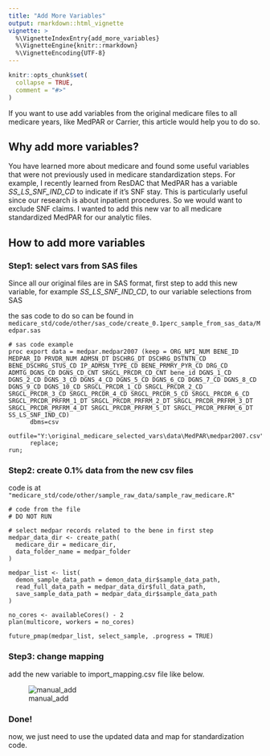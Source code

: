 ```yaml
---
title: "Add More Variables"
output: rmarkdown::html_vignette
vignette: >
  %\VignetteIndexEntry{add_more_variables}
  %\VignetteEngine{knitr::rmarkdown}
  %\VignetteEncoding{UTF-8}
---
```


```r
knitr::opts_chunk$set(
  collapse = TRUE,
  comment = "#>"
)
```

If you want to use add variables from the original medicare files to all medicare years, like MedPAR or Carrier, this article would help you to do so.

## Why add more variables? 

You have learned more about medicare and found some useful variables that were not previously used in medicare standardization steps. For example, I recently learned from ResDAC that MedPAR has a variable *SS_LS_SNF_IND_CD* to indicate if it's SNF stay. This is particularly useful since our research is about inpatient procedures. So we would want to exclude SNF claims. I wanted to add this new var to all medicare standardized MedPAR for our analytic files.

## How to add more variables

### Step1: select vars from SAS files

Since all our original files are in SAS format, first step to add this new variable, for example *SS_LS_SNF_IND_CD*,  to our variable selections from SAS

the sas code to do so can be found in
`medicare_std/code/other/sas_code/create_0.1perc_sample_from_sas_data/Medpar.sas`

```
# sas code example
proc export data = medpar.medpar2007 (keep = ORG_NPI_NUM BENE_ID MEDPAR_ID PRVDR_NUM ADMSN_DT DSCHRG_DT DSCHRG_DSTNTN_CD BENE_DSCHRG_STUS_CD IP_ADMSN_TYPE_CD BENE_PRMRY_PYR_CD DRG_CD ADMTG_DGNS_CD DGNS_CD_CNT SRGCL_PRCDR_CD_CNT bene_id DGNS_1_CD DGNS_2_CD DGNS_3_CD DGNS_4_CD DGNS_5_CD DGNS_6_CD DGNS_7_CD DGNS_8_CD DGNS_9_CD DGNS_10_CD SRGCL_PRCDR_1_CD SRGCL_PRCDR_2_CD SRGCL_PRCDR_3_CD SRGCL_PRCDR_4_CD SRGCL_PRCDR_5_CD SRGCL_PRCDR_6_CD SRGCL_PRCDR_PRFRM_1_DT SRGCL_PRCDR_PRFRM_2_DT SRGCL_PRCDR_PRFRM_3_DT SRGCL_PRCDR_PRFRM_4_DT SRGCL_PRCDR_PRFRM_5_DT SRGCL_PRCDR_PRFRM_6_DT SS_LS_SNF_IND_CD)
      dbms=csv
      outfile="Y:\original_medicare_selected_vars\data\MedPAR\medpar2007.csv"
      replace;
run;
```

### Step2: create 0.1% data from the new csv files

code is at `"medicare_std/code/other/sample_raw_data/sample_raw_medicare.R"`

```
# code from the file
# DO NOT RUN

# select medpar records related to the bene in first step
medpar_data_dir <- create_path(
  medicare_dir = medicare_dir,
  data_folder_name = medpar_folder
)

medpar_list <- list(
  demon_sample_data_path = demon_data_dir$sample_data_path,
  read_full_data_path = medpar_data_dir$full_data_path,
  save_sample_data_path = medpar_data_dir$sample_data_path
)

no_cores <- availableCores() - 2
plan(multicore, workers = no_cores)

future_pmap(medpar_list, select_sample, .progress = TRUE)
```

### Step3: change mapping

add the new variable to import_mapping.csv file like below.

![manual_add](add_new_var.png)


### Done!

now, we just need to use the updated data and map for standardization code.

